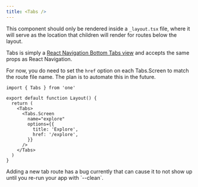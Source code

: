```yaml
---
title: <Tabs />
---
```


This component should only be rendered inside a `_layout.tsx` file, where it will serve as the location that children will render for routes below the layout.

Tabs is simply a [React Navigation Bottom Tabs view](https://reactnavigation.org/docs/bottom-tab-navigator) and accepts the same props as React Navigation.

For now, you do need to set the `href` option on each Tabs.Screen to match the route file name. The plan is to automate this in the future.

```tsx
import { Tabs } from 'one'

export default function Layout() {
  return (
    <Tabs>
      <Tabs.Screen
        name="explore"
        options={{
          title: 'Explore',
          href: '/explore',
        }}
      />
    </Tabs>
  )
}
```

<Notice>
  Adding a new tab route has a bug currently that can cause it to not show up until you re-run your app with `--clean`.
</Notice>
